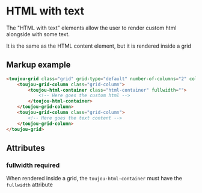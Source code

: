 # HTML with text

The "HTML with text" elements allow the user to render custom html alongside with some text.

It is the same as the HTML content element, but it is rendered inside a grid

## Markup example
```html
<toujou-grid class="grid" grid-type="default" number-of-columns="2" column-layout="third-left">
    <toujou-grid-column class="grid-column">
        <toujou-html-container class="html-container" fullwidth="">
            <!-- Here goes the custom html -->
        </toujou-html-container>
    </toujou-grid-column>
    <toujou-grid-column class="grid-column">
        <!-- Here goes the text content -->
    </toujou-grid-column>
</toujou-grid>
```

## Attributes

### fullwidth  <toujou-chip class="chip" chip-bg-color="warning">required</toujou-chip>
When rendered inside a grid, the `toujou-html-container` must have the `fullwidth` attribute